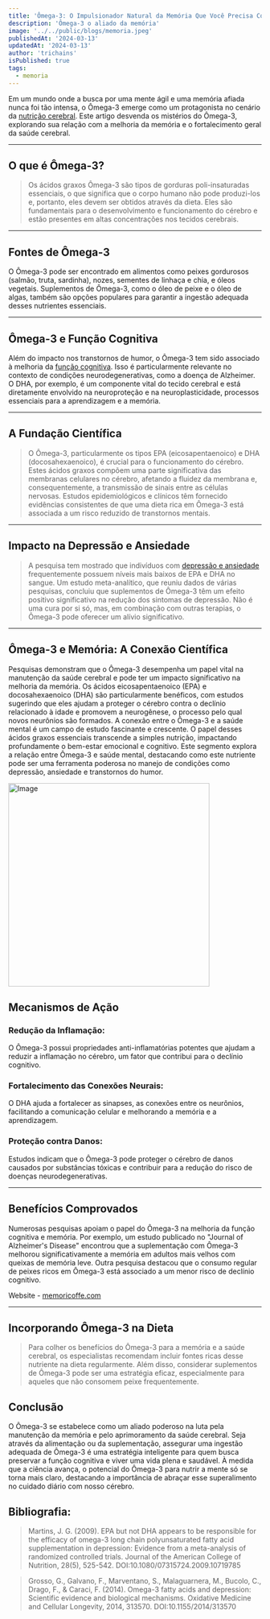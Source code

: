 ```yaml
---
title: 'Ômega-3: O Impulsionador Natural da Memória Que Você Precisa Conhecer'
description: 'Ômega-3 o aliado da memória'
image: '../../public/blogs/memoria.jpeg'
publishedAt: '2024-03-13'
updatedAt: '2024-03-13'
author: 'trichains'
isPublished: true
tags:
  - memoria
---
```


Em um mundo onde a busca por uma mente ágil e uma memória afiada nunca foi tão intensa, o Ômega-3 emerge como um protagonista no cenário da [nutrição cerebral](https://memoricoffee.com). Este artigo desvenda os mistérios do Ômega-3, explorando sua relação com a melhoria da memória e o fortalecimento geral da saúde cerebral.

---

## O que é Ômega-3?

> Os ácidos graxos Ômega-3 são tipos de gorduras poli-insaturadas essenciais, o que significa que o corpo humano não pode produzi-los e, portanto, eles devem ser obtidos através da dieta. Eles são fundamentais para o desenvolvimento e funcionamento do cérebro e estão presentes em altas concentrações nos tecidos cerebrais.

 
---

## Fontes de Ômega-3

O Ômega-3 pode ser encontrado em alimentos como peixes gordurosos (salmão, truta, sardinha), nozes, sementes de linhaça e chia, e óleos vegetais. Suplementos de Ômega-3, como o óleo de peixe e o óleo de algas, também são opções populares para garantir a ingestão adequada desses nutrientes essenciais.




---
## Ômega-3 e Função Cognitiva

Além do impacto nos transtornos de humor, o Ômega-3 tem sido associado à melhoria da [função cognitiva](https://pharmasix.com.br/blog/blogs/fortalecendo-a-mente). Isso é particularmente relevante no contexto de condições neurodegenerativas, como a doença de Alzheimer. O DHA, por exemplo, é um componente vital do tecido cerebral e está diretamente envolvido na neuroproteção e na neuroplasticidade, processos essenciais para a aprendizagem e a memória.

---

## A Fundação Científica

> O Ômega-3, particularmente os tipos EPA (eicosapentaenoico) e DHA (docosahexaenoico), é crucial para o funcionamento do cérebro. Estes ácidos graxos compõem uma parte significativa das membranas celulares no cérebro, afetando a fluidez da membrana e, consequentemente, a transmissão de sinais entre as células nervosas. Estudos epidemiológicos e clínicos têm fornecido evidências consistentes de que uma dieta rica em Ômega-3 está associada a um risco reduzido de transtornos mentais.

---

## Impacto na Depressão e Ansiedade

> A pesquisa tem mostrado que indivíduos com [depressão e ansiedade](https://blog.hospitalveracruz.com.br/saude-mental/janeiro-branco-como-ajudar-uma-pessoa-com-ansiedade-ou-depressao/) frequentemente possuem níveis mais baixos de EPA e DHA no sangue. Um estudo meta-analítico, que reuniu dados de várias pesquisas, concluiu que suplementos de Ômega-3 têm um efeito positivo significativo na redução dos sintomas de depressão. Não é uma cura por si só, mas, em combinação com outras terapias, o Ômega-3 pode oferecer um alívio significativo.

---

## Ômega-3 e Memória: A Conexão Científica

Pesquisas demonstram que o Ômega-3 desempenha um papel vital na manutenção da saúde cerebral e pode ter um impacto significativo na melhoria da memória. Os ácidos eicosapentaenoico (EPA) e docosahexaenoico (DHA) são particularmente benéficos, com estudos sugerindo que eles ajudam a proteger o cérebro contra o declínio relacionado à idade e promovem a neurogênese, o processo pelo qual novos neurônios são formados.
  A conexão entre o Ômega-3 e a saúde mental é um campo de estudo fascinante e crescente. O papel desses ácidos graxos essenciais transcende a simples nutrição, impactando profundamente o bem-estar emocional e cognitivo. Este segmento explora a relação entre Ômega-3 e saúde mental, destacando como este nutriente pode ser uma ferramenta poderosa no manejo de condições como depressão, ansiedade e transtornos do humor.

<Image
  src="/blog/blogs/omega3.jpg"
  width="400"
  height="404"
  alt="Image"
  sizes="100vw"
/>


## Mecanismos de Ação

### Redução da Inflamação: 
  O Ômega-3 possui propriedades anti-inflamatórias potentes que ajudam a reduzir a inflamação no cérebro, um fator que contribui para o declínio cognitivo.

### Fortalecimento das Conexões Neurais:
  O DHA ajuda a fortalecer as sinapses, as conexões entre os neurônios, facilitando a comunicação celular e melhorando a memória e a aprendizagem.

### Proteção contra Danos:
  Estudos indicam que o Ômega-3 pode proteger o cérebro de danos causados por substâncias tóxicas e contribuir para a redução do risco de doenças neurodegenerativas.

---

## Benefícios Comprovados

Numerosas pesquisas apoiam o papel do Ômega-3 na melhoria da função cognitiva e memória. Por exemplo, um estudo publicado no "Journal of Alzheimer's Disease" encontrou que a suplementação com Ômega-3 melhorou significativamente a memória em adultos mais velhos com queixas de memória leve. Outra pesquisa destacou que o consumo regular de peixes ricos em Ômega-3 está associado a um menor risco de declínio cognitivo.


Website - [memoricoffe.com](https://memoricoffee.com)

---

## Incorporando Ômega-3 na Dieta

> Para colher os benefícios do Ômega-3 para a memória e a saúde cerebral, os especialistas recomendam incluir fontes ricas desse nutriente na dieta regularmente. Além disso, considerar suplementos de Ômega-3 pode ser uma estratégia eficaz, especialmente para aqueles que não consomem peixe frequentemente.

## Conclusão

O Ômega-3 se estabelece como um aliado poderoso na luta pela manutenção da memória e pelo aprimoramento da saúde cerebral. Seja através da alimentação ou da suplementação, assegurar uma ingestão adequada de Ômega-3 é uma estratégia inteligente para quem busca preservar a função cognitiva e viver uma vida plena e saudável. À medida que a ciência avança, o potencial do Ômega-3 para nutrir a mente só se torna mais claro, destacando a importância de abraçar esse superalimento no cuidado diário com nosso cérebro.

## Bibliografia:

>Martins, J. G. (2009). EPA but not DHA appears to be responsible for the efficacy of omega-3 long chain polyunsaturated fatty acid supplementation in depression: Evidence from a meta-analysis of randomized controlled trials. Journal of the American College of Nutrition, 28(5), 525-542. DOI:10.1080/07315724.2009.10719785

>Grosso, G., Galvano, F., Marventano, S., Malaguarnera, M., Bucolo, C., Drago, F., & Caraci, F. (2014). Omega-3 fatty acids and depression: Scientific evidence and biological mechanisms. Oxidative Medicine and Cellular Longevity, 2014, 313570. DOI:10.1155/2014/313570




